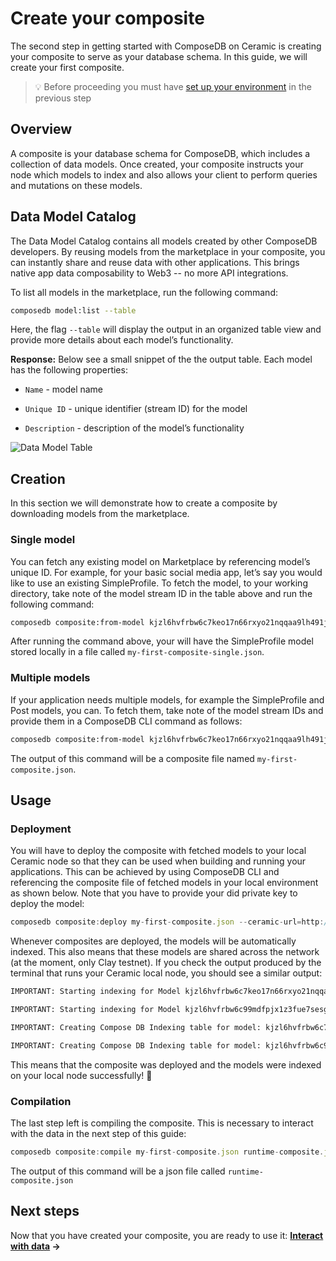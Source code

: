 
# Create your composite
The second step in getting started with ComposeDB on Ceramic is creating your composite to serve as your database schema. In this guide, we will create your first composite.


>💡 Before proceeding you must have [set up your environment](./set-up-your-environment) in the previous step

## Overview
A composite is your database schema for ComposeDB, which includes a collection of data models. Once created, your composite instructs your node which models to index and also allows your client to perform queries and mutations on these models.


## Data Model Catalog
The Data Model Catalog contains all models created by other ComposeDB developers. By reusing models from the marketplace in your composite, you can instantly share and reuse data with other applications. This brings native app data composability to Web3 -- no more API integrations.

To list all models in the marketplace, run the following command:

```sh
composedb model:list --table
```
<!-- curated model:list command -->

Here, the flag `--table` will display the output in an organized table view and provide more details about each model’s functionality.

**Response:** Below see a small snippet of the the output table. Each model has the following properties:

-  `Name` - model name

-  `Unique ID` - unique identifier (stream ID) for the model

-  `Description` - description of the model’s functionality

![Data Model Table](https://s3.us-west-2.amazonaws.com/secure.notion-static.com/dcee19b2-54b7-46b5-bfe3-9ea0a9dd5b7a/Screenshot_2022-11-16_at_14.59.07.png?X-Amz-Algorithm=AWS4-HMAC-SHA256&X-Amz-Content-Sha256=UNSIGNED-PAYLOAD&X-Amz-Credential=AKIAT73L2G45EIPT3X45/20221206/us-west-2/s3/aws4_request&X-Amz-Date=20221206T180011Z&X-Amz-Expires=86400&X-Amz-Signature=cf6fbcf46fca88ef34a039a5c5292275f9c3816e2d49dc9a1fe793f6c7b43e72&X-Amz-SignedHeaders=host&response-content-disposition=filename=%22Screenshot%25202022-11-16%2520at%252014.59.07.png%22&x-id=GetObject)
  
<!-- replace with static image notion -->


## Creation
In this section we will demonstrate how to create a composite by downloading models from the marketplace.

<!-- 💡 Want to create a composite using new models not yet found on the marketplace? See the [Using models](https://www.notion.so/Using-models-d92f5986e2594ada841586efb21bb5a4) guide. -->

### Single model
You can fetch any existing model on Marketplace by referencing model’s unique ID. For example, for your basic social media app, let’s say you would like to use an existing SimpleProfile. To fetch the model, to your working directory, take note of the model stream ID in the table above and run the following command:

```sh
composedb composite:from-model kjzl6hvfrbw6c7keo17n66rxyo21nqqaa9lh491jz16od43nokz7ksfcvzi6bwc --ceramic-url=http://localhost:7007 --output=my-first-composite-single.json
```

After running the command above, your will have the SimpleProfile model stored locally in a file called `my-first-composite-single.json`.


### Multiple models
If your application needs multiple models, for example the SimpleProfile and Post models, you can. To fetch them, take note of the model stream IDs and provide them in a ComposeDB CLI command as follows:

  
```sh
composedb composite:from-model kjzl6hvfrbw6c7keo17n66rxyo21nqqaa9lh491jz16od43nokz7ksfcvzi6bwc kjzl6hvfrbw6c99mdfpjx1z3fue7sesgua6gsl1vu97229lq56344zu9bawnf96 --ceramic-url=http://localhost:7007 --output=my-first-composite.json
```

The output of this command will be a composite file named `my-first-composite.json`.

## Usage
### Deployment
You will have to deploy the composite with fetched models to your local Ceramic node so that they can be used when building and running your applications. This can be achieved by using ComposeDB CLI and referencing the composite file of fetched models in your local environment as shown below. Note that you have to provide your did private key to deploy the model:

```jsx
composedb composite:deploy my-first-composite.json --ceramic-url=http://localhost:7007 --did-private-key=your_private_key
```

Whenever composites are deployed, the models will be automatically indexed. This also means that these models are shared across the network (at the moment, only Clay testnet). If you check the output produced by the terminal that runs your Ceramic local node, you should see a similar output:

```sh
IMPORTANT: Starting indexing for Model kjzl6hvfrbw6c7keo17n66rxyo21nqqaa9lh491jz16od43nokz7ksfcvzi6bwc

IMPORTANT: Starting indexing for Model kjzl6hvfrbw6c99mdfpjx1z3fue7sesgua6gsl1vu97229lq56344zu9bawnf96

IMPORTANT: Creating Compose DB Indexing table for model: kjzl6hvfrbw6c7keo17n66rxyo21nqqaa9lh491jz16od43nokz7ksfcvzi6bwc

IMPORTANT: Creating Compose DB Indexing table for model: kjzl6hvfrbw6c99mdfpjx1z3fue7sesgua6gsl1vu97229lq56344zu9bawnf96
```
This means that the composite was deployed and the models were indexed on your local node successfully! 🎉
  

### Compilation
The last step left is compiling the composite. This is necessary to interact with the data in the next step of this guide:

```jsx
composedb composite:compile my-first-composite.json runtime-composite.json
```

The output of this command will be a json file called `runtime-composite.json`

## Next steps
Now that you have created your composite, you are ready to use it: **[Interact with data](/interact-with-data) →**

<!--
## Related Guides
- [Data Modeling](https://www.notion.so/Data-Modeling-2599a8a3f4bd47d29c4898780a80f9cd)

- [Model Catalog](https://www.notion.so/Model-Catalog-e2eddcca410f4a19b533fdccd7c5c6a0)

- [Writing models](https://www.notion.so/Writing-models-e829e0e595574a0d90987f9acdc011f0)

- [Writing models without relations](https://www.notion.so/Basics-ea065355247e49fb9013e2898597714b)

- [Writing models with relations](https://www.notion.so/Relations-60f78e9672d04ef29a1002a38d7706b7)

- [Using models](https://www.notion.so/Using-models-d92f5986e2594ada841586efb21bb5a4)
-->